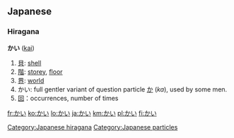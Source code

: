 ==Japanese==
{{ja-attention|Hiragana header should be replaced with POS header|key=p}}

===Hiragana===
'''かい''' ([[kai]])

# [[貝]]: [[shell]]
# [[階]]: [[storey]], [[floor]]
# [[界]]: [[world]]
# かい: full gentler variant of question particle [[か]] (''ka''), used by some men.
# [[回]]：occurrences, number of times

[[Category:Japanese hiragana]]
[[Category:Japanese particles]]

[[fr:かい]]
[[ko:かい]]
[[lo:かい]]
[[ja:かい]]
[[km:かい]]
[[pl:かい]]
[[fi:かい]]